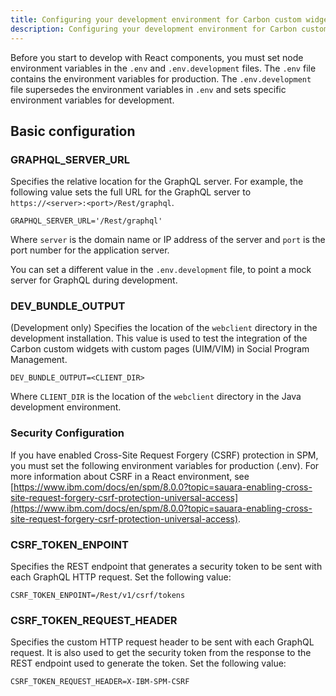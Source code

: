 ```yaml
---
title: Configuring your development environment for Carbon custom widgets
description: Configuring your development environment for Carbon custom widgets
---
```


Before you start to develop with React components, you must set node environment variables in the `.env` and `.env.development` files.
The `.env` file contains the environment variables for production. The `.env.development` file supersedes the environment variables in `.env` and sets specific environment variables for development.

## Basic configuration

### GRAPHQL_SERVER_URL

Specifies the relative location for the GraphQL server. For example, the following value sets the full URL for the GraphQL server to `https://<server>:<port>/Rest/graphql`.

```
GRAPHQL_SERVER_URL='/Rest/graphql'
```

Where `server` is the domain name or IP address of the server and `port` is the port number for the application server.

You can set a different value in the `.env.development` file, to point a mock server for GraphQL during development.

### DEV_BUNDLE_OUTPUT

(Development only) Specifies the location of the `webclient` directory in the development installation. This value is used to test the integration of the Carbon custom widgets with custom pages (UIM/VIM) in Social Program Management.

```
DEV_BUNDLE_OUTPUT=<CLIENT_DIR> 
```

Where `CLIENT_DIR` is the location of the `webclient` directory in the Java development environment.

### Security Configuration

If you have enabled Cross-Site Request Forgery (CSRF) protection in SPM, you must set the following environment variables for production (.env). For more information about CSRF in a React environment, see [https://www.ibm.com/docs/en/spm/8.0.0?topic=sauara-enabling-cross-site-request-forgery-csrf-protection-universal-access](https://www.ibm.com/docs/en/spm/8.0.0?topic=sauara-enabling-cross-site-request-forgery-csrf-protection-universal-access).

### CSRF_TOKEN_ENPOINT

Specifies the REST endpoint that generates a security token to be sent with each GraphQL HTTP request. Set the following value:

```
CSRF_TOKEN_ENPOINT=/Rest/v1/csrf/tokens
```

### CSRF_TOKEN_REQUEST_HEADER

Specifies the custom HTTP request header to be sent with each GraphQL request. It is also used to get the security token from the response to the REST endpoint used to generate the token. Set the following value:

```
CSRF_TOKEN_REQUEST_HEADER=X-IBM-SPM-CSRF
```
